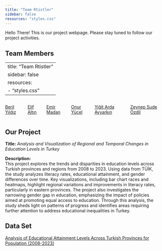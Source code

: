 ```yaml
---
title: "Team Rtistler"
sidebar: false
resources: "styles.css"
---
```


::: center-text
Hello There! This is our project webpage.
Please stay tuned to follow our project activities.
:::

::: center-text
## Team Members
:::

---
title: "Team Rtistler"
sidebar: false
resources:
  - "styles.css"
---

::::::::: {style="display: flex; justify-content: space-around; gap: 20px;"}
::: custom-box
<a href="https://emu-hacettepe-analytics.github.io/emu430-fall2024-berilyldz/">Beril Yıldız</a>
:::

::: custom-box
<a href="https://emu-hacettepe-analytics.github.io/emu430-fall2024-elifaltin/">Elif Altın</a>
:::

::: custom-box
<a href="https://emu-hacettepe-analytics.github.io/emu430-fall2024-emirmadan/">Emir Madan</a>
:::

::: custom-box
<a href="https://emu-hacettepe-analytics.github.io/emu430-fall2024-onurluyuceel/">Onur Yücel</a>
:::

::: custom-box
<a href="https://emu-hacettepe-analytics.github.io/emu430-fall2024-ardaayyarkin/">Yiğit Arda Ayyarkın</a>
:::

::: custom-box
<a href="https://emu-hacettepe-analytics.github.io/emu430-fall2024-sudeozdil/">Zeynep Sude Özdil</a>
:::
:::::::::

::: center-text
## Our Project
:::

::: center-text
**Title:** *Analysis and Visualization of Regional and Temporal Changes in Education Levels in Turkey*

**Description:**\
This project explores the trends and disparities in education levels across Turkish provinces and regions from 2008 to 2023. Using data from TÜİK, the study analyzes literacy rates, educational attainment, and gender differences over time. Key visualizations, including bar chart races and heatmaps, highlight regional variations and improvements in literacy rates, particularly in eastern provinces. The project also investigates the narrowing gender gap in education, emphasizing the impact of policies aimed at promoting equal access to education. Through this analysis, the study sheds light on patterns of progress and identifies areas requiring further attention to address educational inequalities in Turkey.
:::

::: center-text
## Data Set
:::

::: center-text
[Analysis of Educational Attainment Levels Across Turkish Provinces for Population (2008-2023)](egitim.xls)
:::
